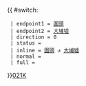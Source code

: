 {{ #switch: {{{format|}}}
  | endpoint1 = [[圍頭]]
  | endpoint2 = [[大埔墟]]
  | direction = 0
  | status = 
  | inline = [[圍頭]] ↺ [[大埔墟]]
  | normal =
  | full =
}}<noinclude>[[category:新界專線小巴路線模板|021K]]</noinclude>